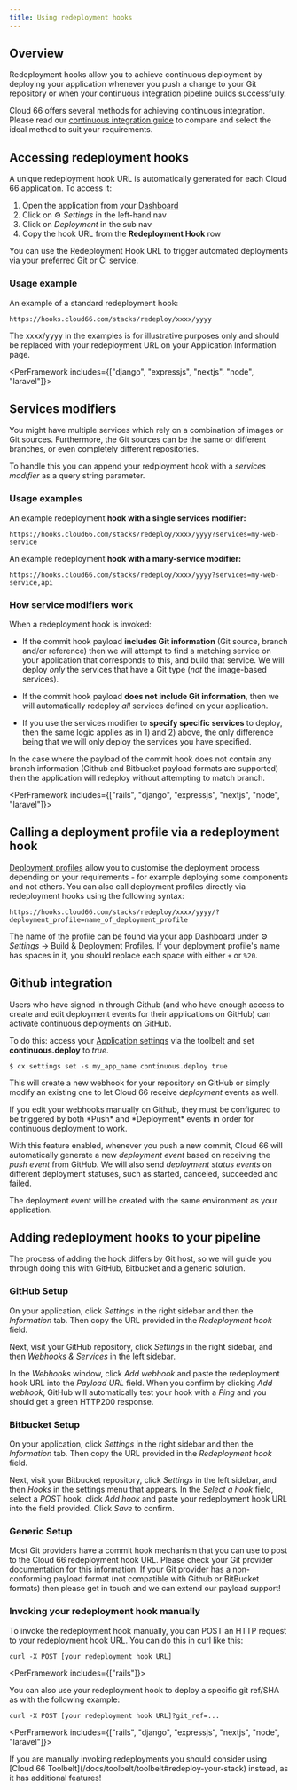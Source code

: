 ```yaml
---
title: Using redeployment hooks
---
```


## Overview

Redeployment hooks allow you to achieve continuous deployment by deploying your application whenever you push a change to your Git repository or when your continuous integration pipeline builds successfully.

Cloud 66 offers several methods for achieving continuous integration. Please read our [continuous integration guide](/docs/deployment/continuous-deployment) to compare and select the ideal method to suit your requirements.

## Accessing redeployment hooks

A unique redeployment hook URL is automatically generated for each Cloud 66 application. To access it:

1. Open the application from your [Dashboard](https://app.cloud66.com/dashboard)
2. Click on ⚙️ *Settings*  in the left-hand nav
3. Click on *Deployment* in the sub nav
4. Copy the hook URL from the **Redeployment Hook** row

You can use the Redeployment Hook URL to trigger automated deployments via your preferred Git or CI service.

### Usage example

An example of a standard redeployment hook:

```shell
https://hooks.cloud66.com/stacks/redeploy/xxxx/yyyy
```

<Callout type="info" title="Use the correct redeployment URL">
 The xxxx/yyyy in the examples is for illustrative purposes only and should be replaced with your redeployment URL on your Application Information page. 
</Callout>

<PerFramework includes={["django", "expressjs", "nextjs", "node", "laravel"]}>

## Services modifiers

You might have multiple services which rely on a combination of images or Git sources. Furthermore, the Git sources can be the same or different branches, or even completely different repositories. 

To handle this you can append your redployment hook with a  _services modifier_ as a query string parameter.

### Usage examples

An example redeployment **hook with a single services modifier:**

```shell
https://hooks.cloud66.com/stacks/redeploy/xxxx/yyyy?services=my-web-service
```

An example redeployment **hook with a many-service modifier:**

```shell
https://hooks.cloud66.com/stacks/redeploy/xxxx/yyyy?services=my-web-service,api
```

### How service modifiers work

When a redeployment hook is invoked:

* If the commit hook payload **includes Git information** (Git source, branch and/or reference) then we will attempt to find a matching service on your application that corresponds to this, and build that service. We will deploy _only_ the services that have a Git type (_not_ the image-based services).

* If the commit hook payload **does not include Git information**, then we will automatically redeploy _all_ services defined on your application.

* If you use the services modifier to **specify specific services** to deploy, then the same logic applies as in 1) and 2) above, the only difference being that we will only deploy the services you have specified.

</PerFramework>

<Callout type="info" title="Missing branch info?">
 In the case where the payload of the commit hook does not contain any branch information (Github and Bitbucket payload formats are supported) then the application will redeploy without attempting to match branch. 
</Callout>

<PerFramework includes={["rails", "django", "expressjs", "nextjs", "node", "laravel"]}>

## Calling a deployment profile via a redeployment hook

[Deployment profiles](/docs/deployment/deploy-profiles) allow you to customise the deployment process depending on your requirements - for example deploying some components and not others. You can also call deployment profiles directly via redeployment hooks using the following syntax:

```shell
https://hooks.cloud66.com/stacks/redeploy/xxxx/yyyy/?deployment_profile=name_of_deployment_profile
```

The name of the profile can be found via your app Dashboard under ⚙️ *Settings* &rarr; Build & Deployment Profiles. If your deployment profile's name has spaces in it, you should replace each space with either `+` or `%20`. 

## Github integration

Users who have signed in through Github (and who have enough access to create and edit deployment events for their applications on GitHub) can activate continuous deployments on GitHub. 

To do this: access your [Application settings](/docs/toolbelt/toolbelt#settings-set) via the toolbelt and set **continuous.deploy** to _true_.

```shell
$ cx settings set -s my_app_name continuous.deploy true
```

This will create a new webhook for your repository on GitHub or simply modify an existing one to let Cloud 66 receive _deployment_ events as well.

<Callout type="warning" title="Github trigger events">
If you edit your webhooks manually on Github, they must be configured to be triggered by both *Push* and *Deployment* events in order for continuous deployment to work.
</Callout>

With this feature enabled, whenever you push a new commit, Cloud 66 will automatically generate a new _deployment event_ based on receiving the _push event_ from GitHub. We will also send _deployment status events_ on different deployment statuses, such as started, canceled, succeeded and failed.

<Callout type="info" title="Deployment events match your app environment">
 The deployment event will be created with the same environment as your application. 
</Callout>
</PerFramework>

## Adding redeployment hooks to your pipeline

The process of adding the hook differs by Git host, so we will guide you through doing this with GitHub, Bitbucket and a generic solution.

### GitHub Setup

On your application, click *Settings* in the right sidebar and then the *Information* tab. Then copy the URL provided in the _Redeployment hook_ field. 

Next, visit your GitHub repository, click _Settings_ in the right sidebar, and then _Webhooks & Services_ in the left sidebar.

In the _Webhooks_ window, click _Add webhook_ and paste the redeployment hook URL into the _Payload URL_ field. When you confirm by clicking _Add webhook_, GitHub will automatically test your hook with a _Ping_ and you should get a green HTTP200 response.

### Bitbucket Setup

On your application, click *Settings* in the right sidebar and then the *Information* tab. Then copy the URL provided in the _Redeployment hook_ field.  

Next, visit your Bitbucket repository, click _Settings_ in the left sidebar, and then _Hooks_ in the settings menu that appears. In the _Select a hook_ field, select a _POST_ hook, click _Add hook_ and paste your redeployment hook URL into the field provided. Click _Save_ to confirm.

### Generic Setup

Most Git providers have a commit hook mechanism that you can use to post to the Cloud 66 redeployment hook URL. Please check your Git provider documentation for this information. If your Git provider has a non-conforming payload format (not compatible with Github or BitBucket formats) then please get in touch and we can extend our payload support!

### Invoking your redeployment hook manually

To invoke the redeployment hook manually, you can POST an HTTP request to your redeployment hook URL. You can do this in curl like this:

```shell
curl -X POST [your redeployment hook URL]
```

<PerFramework includes={["rails"]}>

You can also use your redeployment hook to deploy a specific git ref/SHA as with the following example:

```shell
curl -X POST [your redeployment hook URL]?git_ref=...
```

</PerFramework>

<PerFramework includes={["rails", "django", "expressjs", "nextjs", "node", "laravel"]}>

<Callout type="info" title="Deploying via command line">
 If you are manually invoking redeployments you should consider using [Cloud 66 Toolbelt](/docs/toolbelt/toolbelt#redeploy-your-stack) instead, as it has additional features! 
</Callout>
</PerFramework>